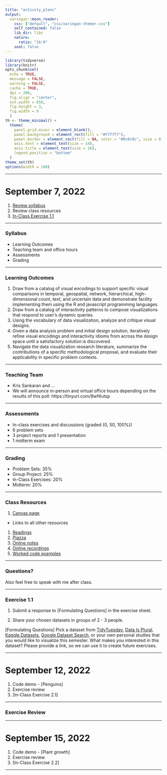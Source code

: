 ```yaml
---
title: "activity_plans"
output:
  xaringan::moon_reader:
    css: ["default", "css/xaringan-themer.css"]
    self_contained: false
    lib_dir: libs
    nature:
      ratio: "16:9"
    seal: false
---
```


```r
library(tidyverse)
library(knitr)
opts_chunk$set(
  echo = TRUE,
  message = FALSE,
  warning = FALSE,
  cache = TRUE,
  dpi = 200,
  fig.align = "center",
  out.width = 650,
  fig.height = 3,
  fig.width = 9
  )
th <- theme_minimal() +
  theme(
    panel.grid.minor = element_blank(),
    panel.background = element_rect(fill = "#f7f7f7"),
    panel.border = element_rect(fill = NA, color = "#0c0c0c", size = 0.6),
    axis.text = element_text(size = 14),
    axis.title = element_text(size = 16),
    legend.position = "bottom"
  )
theme_set(th)
options(width = 100)
```

---

# September 7, 2022

1. [Review syllabus](https://canvas.wisc.edu/courses/321152/files/27081478?module_item_id=5152442)
1. Review class resources
1. [In-Class Exercise 1.1](https://canvas.wisc.edu/courses/321152/assignments/1623480?module_item_id=5162096)

---

### Syllabus

* Learning Outcomes
* Teaching team and office hours
* Assessments
* Grading

---

### Learning Outcomes

1.	Draw from a catalog of visual encodings to support specific visual comparisons in temporal, geospatial, network, hierarchical, high-dimensional count, text, and uncertain data and demonstrate facility implementing them using the R and javascript programming languages.
2.	Draw from a catalog of interactivity patterns to compose visualizations that respond to user’s dynamic queries.
3.	Using the vocabulary of data visualization, analyze and critique visual designs.
4.	Given a data analysis problem and initial design solution, iteratively refine visual encodings and interactivity idioms from across the design space until a satisfactory solution is discovered.
5.	Navigate the data visualization research literature, summarize the contributions of a specific methodological proposal, and evaluate their applicability in specific problem contexts.

---

### Teaching Team

* Kris Sankaran and ...
* We will announce in-person and virtual office hours depending on the results of
this poll: https://tinyurl.com/8wf4utsp

---

### Assessments

* In-class exercises and discussions (graded {0, 50, 100%})
* 6 problem sets 
* 3 project reports and 1 presentation
* 1 midterm exam

---

### Grading

* Problem Sets: 35%
* Group Project: 25%
* In-Class Exercises: 20%
* Midterm: 20%

---

### Class Resources

1. [Canvas page](https://canvas.wisc.edu/courses/321152)
  - Links to all other resources
1. [Readings](https://drive.google.com/file/d/16jr5MlX8axfDVZ3kS4vZuWzqDOpj1Wng/view?usp=sharing)
1. [Piazza](https://piazza.com/wisc/fall2022/stat679f22/home)
1. [Online notes](https://krisrs1128.github.io/stat679_notes/)
1. [Online recordings](https://mediaspace.wisconsin.edu/)
1. [Worked code examples](https://github.com/krisrs1128/stat679_code)

---

### Questions?

Also feel free to speak with me after class.

---

### Exercise 1.1

1. Submit a response to [Formulating Questions] in the exercise sheet.

2. Share your chosen datasets in groups of 2 - 3 people.

[Formulating Questions] Pick a dataset from
[TidyTuesday](https://github.com/rfordatascience/tidytuesday#datasets), [Data Is
Plural](https://docs.google.com/spreadsheets/d/1wZhPLMCHKJvwOkP4juclhjFgqIY8fQFMemwKL2c64vk/edit#gid=0),
[Kaggle Datasets](https://www.kaggle.com/datasets), [Google Dataset
Search](https://datasetsearch.research.google.com/), or your own personal
studies that you would like to visualize this semester. What makes you
interested in this dataset? Please provide a link, so we can use it to create
future exercises.

---


# September 12, 2022

1. Code demo - [Penguins]
1. Exercise review
1. [In-Class Exercise 2.1]

---

### Exercise Review

---


# September 15, 2022

1. Code demo - [Plant growth]
1. Exercise review
1. [In-Class Exercise 2.2]

---